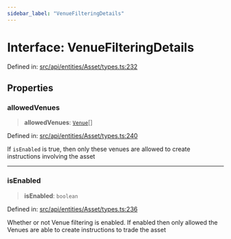 ```yaml
---
sidebar_label: "VenueFilteringDetails"
---
```


# Interface: VenueFilteringDetails

Defined in: [src/api/entities/Asset/types.ts:232](https://github.com/PolymeshAssociation/polymesh-sdk/blob/bee6a2fe7a8ce5db42a6982e793782182cde2153/src/api/entities/Asset/types.ts#L232)

## Properties

### allowedVenues

> **allowedVenues**: [`Venue`](../../../Venue/classes/Venue.mdx)[]

Defined in: [src/api/entities/Asset/types.ts:240](https://github.com/PolymeshAssociation/polymesh-sdk/blob/bee6a2fe7a8ce5db42a6982e793782182cde2153/src/api/entities/Asset/types.ts#L240)

If `isEnabled` is true, then only these venues are allowed to create instructions involving the asset

***

### isEnabled

> **isEnabled**: `boolean`

Defined in: [src/api/entities/Asset/types.ts:236](https://github.com/PolymeshAssociation/polymesh-sdk/blob/bee6a2fe7a8ce5db42a6982e793782182cde2153/src/api/entities/Asset/types.ts#L236)

Whether or not Venue filtering is enabled. If enabled then only allowed the Venues are able to create instructions to trade the asset
